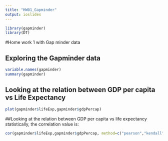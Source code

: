 ```yaml
---
title: "HW01_Gapminder"
output: ioslides
---
```


```r
library(gapminder)
library(DT)
```
#Home work 1 with Gap minder data

## Exploring the Gapminder data
```r
variable.names(gapminder)
summary(gapminder)
```

## Looking at the relation between GDP per capita vs Life Expectancy
```r
plot(gapminder$lifeExp,gapminder$gdpPercap)
```

##Looking at the relation between GDP per capita vs life expectancy statistically, the correlation value is:
```r
cor(gapminder$lifeExp,gapminder$gdpPercap, method=c("pearson","kendall","spearman"))
```

